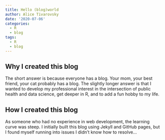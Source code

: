 ```yaml
---
title: Hello (blog)world
author: Alice Tivarovsky
date: '2020-07-06'
categories:
  - R
  - blog
tags:
  - R
  - blog
---
```


## Why I created this blog

The short answer is because everyone has a blog. Your mom, your best friend, your cat probably has a blog. The slightly longer answer is that I wanted to develop my professional interest in the intersection of public health and data science, get deeper in R, and to add a fun hobby to my life. 

## How I created this blog

As someone who had no experience in web development, the learning curve was steep. I initially built this blog using Jekyll and GitHub pages, but I found myself running into issues I didn't know how to resolve...
